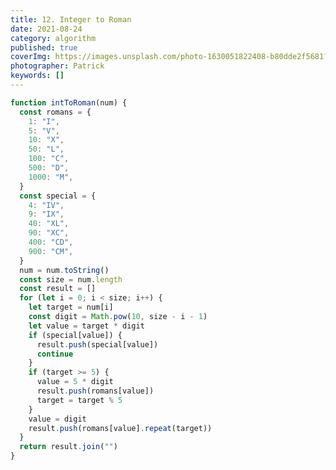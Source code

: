 ```yaml
---
title: 12. Integer to Roman
date: 2021-08-24
category: algorithm
published: true
coverImg: https://images.unsplash.com/photo-1630051822408-b80dde2f5681?ixid=MnwxMjA3fDB8MHxwaG90by1wYWdlfHx8fGVufDB8fHx8&ixlib=rb-1.2.1&auto=format&fit=crop&w=2550&q=80
photographer: Patrick
keywords: []
---
```


```js
function intToRoman(num) {
  const romans = {
    1: "I",
    5: "V",
    10: "X",
    50: "L",
    100: "C",
    500: "D",
    1000: "M",
  }
  const special = {
    4: "IV",
    9: "IX",
    40: "XL",
    90: "XC",
    400: "CD",
    900: "CM",
  }
  num = num.toString()
  const size = num.length
  const result = []
  for (let i = 0; i < size; i++) {
    let target = num[i]
    const digit = Math.pow(10, size - i - 1)
    let value = target * digit
    if (special[value]) {
      result.push(special[value])
      continue
    }
    if (target >= 5) {
      value = 5 * digit
      result.push(romans[value])
      target = target % 5
    }
    value = digit
    result.push(romans[value].repeat(target))
  }
  return result.join("")
}
```
